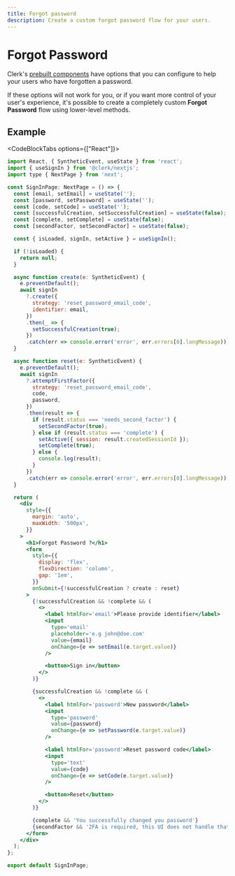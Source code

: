 ```yaml
---
title: Forgot password
description: Create a custom forgot password flow for your users.
---
```


# Forgot Password

Clerk's [prebuilt components](/docs/components/overview) have options that you can configure to help your users who have forgotten a password.

If these options will not work for you, or if you want more control of your user's experience, it's possible to create a completely custom **Forgot Password** flow using lower-level methods.

## Example

<CodeBlockTabs options={["React"]}>
```jsx
import React, { SyntheticEvent, useState } from 'react';
import { useSignIn } from '@clerk/nextjs';
import type { NextPage } from 'next';

const SignInPage: NextPage = () => {
  const [email, setEmail] = useState('');
  const [password, setPassword] = useState('');
  const [code, setCode] = useState('');
  const [successfulCreation, setSuccessfulCreation] = useState(false);
  const [complete, setComplete] = useState(false);
  const [secondFactor, setSecondFactor] = useState(false);

  const { isLoaded, signIn, setActive } = useSignIn();

  if (!isLoaded) {
    return null;
  }

  async function create(e: SyntheticEvent) {
    e.preventDefault();
    await signIn
      ?.create({
        strategy: 'reset_password_email_code',
        identifier: email,
      })
      .then(_ => {
        setSuccessfulCreation(true);
      })
      .catch(err => console.error('error', err.errors[0].longMessage));
  }

  async function reset(e: SyntheticEvent) {
    e.preventDefault();
    await signIn
      ?.attemptFirstFactor({
        strategy: 'reset_password_email_code',
        code,
        password,
      })
      .then(result => {
        if (result.status === 'needs_second_factor') {
          setSecondFactor(true);
        } else if (result.status === 'complete') {
          setActive({ session: result.createdSessionId });
          setComplete(true);
        } else {
          console.log(result);
        }
      })
      .catch(err => console.error('error', err.errors[0].longMessage));
  }

  return (
    <div
      style={{
        margin: 'auto',
        maxWidth: '500px',
      }}
    >
      <h1>Forgot Password ?</h1>
      <form
        style={{
          display: 'flex',
          flexDirection: 'column',
          gap: '1em',
        }}
        onSubmit={!successfulCreation ? create : reset}
      >
        {!successfulCreation && !complete && (
          <>
            <label htmlFor='email'>Please provide identifier</label>
            <input
              type='email'
              placeholder='e.g john@doe.com'
              value={email}
              onChange={e => setEmail(e.target.value)}
            />

            <button>Sign in</button>
          </>
        )}

        {successfulCreation && !complete && (
          <>
            <label htmlFor='password'>New password</label>
            <input
              type='password'
              value={password}
              onChange={e => setPassword(e.target.value)}
            />

            <label htmlFor='password'>Reset password code</label>
            <input
              type='text'
              value={code}
              onChange={e => setCode(e.target.value)}
            />

            <button>Reset</button>
          </>
        )}

        {complete && 'You successfully changed you password'}
        {secondFactor && '2FA is required, this UI does not handle that'}
      </form>
    </div>
  );
};

export default SignInPage;
```
</CodeBlockTabs>
